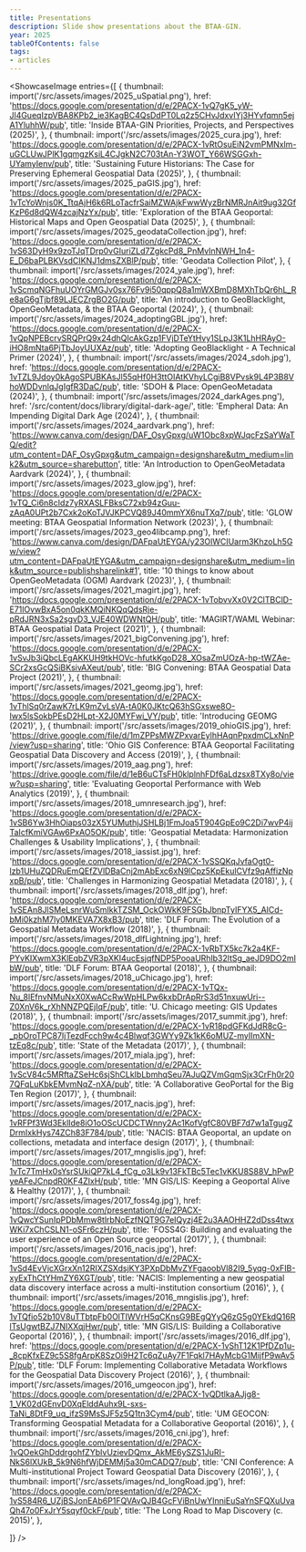 ```yaml
---
title: Presentations
description: Slide show presentations about the BTAA-GIN.
year: 2025
tableOfContents: false
tags:
- articles
---
```



<ShowcaseImage
  entries={[
    {
      thumbnail: import('/src/assets/images/2025_uSpatial.png'),
      href: 'https://docs.google.com/presentation/d/e/2PACX-1vQ7gK5_yW-Jl4GueqIzpVBA8KPb2_ie3KagBC4QsDdPT0Lq2z5CHvJdxvIYj3HYvfqmn5ejA1YluhhW/pub',
      title: 'Inside BTAA-GIN Priorities, Projects, and Perspectives (2025)',
    },
    {
      thumbnail: import('/src/assets/images/2025_cura.jpg'),
      href: 'https://docs.google.com/presentation/d/e/2PACX-1vRtOsuEiN2vmPMNxlm-uGCLUwJPlK1gqmgzKsiL4CJgkN2C703tAn-Y3WOT_Y66WSGGxh-UYamyIenv/pub',
      title: 'Sustaining Future Historians: The Case for Preserving Ephemeral Geospatial Data (2025)',
    },
    {
      thumbnail: import('/src/assets/images/2025_paGIS.jpg'),
      href: 'https://docs.google.com/presentation/d/e/2PACX-1vTcYoWnjs0K_TtqAjH6k6RLoTacfrSaiMZWAjkFwwWyzBrNMRJnAit9ug32GfKzP6d8dQW4zcajNzYx/pub',
      title: 'Exploration of the BTAA Geoportal: Historical Maps and Open Geospatial Data (2025)',
    },
    {
      thumbnail: import('/src/assets/images/2025_geodataCollection.jpg'),
      href: 'https://docs.google.com/presentation/d/e/2PACX-1vS63DyH9x9zoTJqTDrp0vGIuriZLd7ZgkcPd8_PnMvInNWH_1n4-E_D6baPLBKVsdCIKNJ1dmsZXBlP/pub',
      title: 'Geodata Collection Pilot',
    },
    {
      thumbnail: import('/src/assets/images/2024_yale.jpg'),
      href: 'https://docs.google.com/presentation/d/e/2PACX-1vScmqNGFhuUOYrGMGJv0sx76Fv9i50qppQ8a1mWXBmD8MXhTbQr6hL_Re8aG6gTjbf89LJECZrgBO2G/pub',
      title: 'An introduction to GeoBlacklight, OpenGeoMetadata, & the BTAA Geoportal (2024)',
    },
     {
      thumbnail: import('/src/assets/images/2024_adoptingGBL.jpg'),
      href: 'https://docs.google.com/presentation/d/e/2PACX-1vQpNPEBcrvSRQPrQ9x24dhQIcAkGzp1FVjDTeYtHvy1SLpJ3K1LhHRAyO-iHO8mNta6PjTbJoyUUXAz/pub',
      title: 'Adopting GeoBlacklight - A Technical Primer (2024)',
    },
    {
      thumbnail: import('/src/assets/images/2024_sdoh.jpg'),
      href: 'https://docs.google.com/presentation/d/e/2PACX-1vTZL9Jdoy0kAgoSPUBKAsJl55qHf0H3ttOIAtKVhyLCgiB8VPvsk9L4P3B8VhoWDDvnlqJgIgfR3DaC/pub',
      title: 'SDOH & Place: OpenGeoMetadata (2024)',
    },
    {
      thumbnail: import('/src/assets/images/2024_darkAges.png'),
      href: '/src/content/docs/library/digital-dark-age/',
      title: 'Empheral Data: An Impending Digital Dark Age (2024)',
    },
    {
      thumbnail: import('/src/assets/images/2024_aardvark.png'),
      href: 'https://www.canva.com/design/DAF_OsyGpxg/uW1Obc8xpWJqcFzSaYWaTQ/edit?utm_content=DAF_OsyGpxg&utm_campaign=designshare&utm_medium=link2&utm_source=sharebutton',
      title: 'An Introduction to OpenGeoMetadata Aardvark (2024)',
    },
    {
      thumbnail: import('/src/assets/images/2023_glow.jpg'),
      href: 'https://docs.google.com/presentation/d/e/2PACX-1vTQ_Ci6n8cIdz7yRXASLFBksC72xb94zGuu-zAqA0UPt2b7Cxk2oKoTJVJKPCVQ89J40mmYX6nuTXq7/pub',
      title: 'GLOW meeting: BTAA Geospatial Information Network (2023)',
    },
    {
      thumbnail: import('/src/assets/images/2023_geo4libcamp.png'),
      href: 'https://www.canva.com/design/DAFpaUtEYGA/y23OlWCIUarm3KhzoLh5Gw/view?utm_content=DAFpaUtEYGA&utm_campaign=designshare&utm_medium=link&utm_source=publishsharelink#1',
      title: '10 things to know about OpenGeoMetadata (OGM) Aardvark (2023)',
    },
    {
      thumbnail: import('/src/assets/images/2021_magirt.jpg'),
      href: 'https://docs.google.com/presentation/d/e/2PACX-1vTobvvXx0V2ClTBClD-E71lOvwBxA5on0qkKMQiNKQqQdsRje-pRdJRN3xSa2sgvD3_VJE40WDWNtQH/pub',
      title: 'MAGIRT/WAML Webinar: BTAA Geospatial Data Project (2021)',
    },
    {
      thumbnail: import('/src/assets/images/2021_bigConvening.jpg'),
      href: 'https://docs.google.com/presentation/d/e/2PACX-1vSvJb3iQbcLEgAKKUH9tkHOVc-hfutkKgoD28_XOsaZmUOzA-hp-tWZAe-SCr2xsGcQSiBKsivAXeut/pub',
      title: 'BIG Convening: BTAA Geospatial Data Project (2021)',
    },
    {
      thumbnail: import('/src/assets/images/2021_geomg.jpg'),
      href: 'https://docs.google.com/presentation/d/e/2PACX-1vThlSq0rZawK7rLK9mZvLsVA-tA0K0JKtcQ63hSGxswe8O-Iwx5lsSokbPEsD2HLpt-X2J0MYFwi_VY/pub',
      title: 'Introducing GEOMG (2021)',
    },
    {
      thumbnail: import('/src/assets/images/2019_ohioGIS.jpg'),
      href: 'https://drive.google.com/file/d/1mZPPsMWZPxvarEylhHAqnPpxdmCLxNnP/view?usp=sharing',
      title: 'Ohio GIS Conference: BTAA Geoportal Facilitating Geospatial Data Discovery and Access (2019)',
    },
    {
      thumbnail: import('/src/assets/images/2019_aag.png'),
      href: 'https://drive.google.com/file/d/1eB6uCTsFH0klplnhFDf6aLdzsx8TXy8o/view?usp=sharing',
      title: 'Evaluating Geoportal Performance with Web Analytics (2019)',
    },
    {
      thumbnail: import('/src/assets/images/2018_umnresearch.jpg'),
      href: 'https://docs.google.com/presentation/d/e/2PACX-1vSB6Yw3HhOiaps03zX5YUMuthjJSHLBj1FmJoa5T904GpEo9C2Di7wvP4ijTaIcfKmiVGAw6PxAO5OK/pub',
      title: 'Geospatial Metadata: Harmonization Challenges & Usability Implications',
    },
    {
      thumbnail: import('/src/assets/images/2018_iassist.jpg'),
      href: 'https://docs.google.com/presentation/d/e/2PACX-1vSSQKqJvfaOgt0-lzb1UHuZQDRuEmQEfZVlDBaCnj2mAbExc6xN9lCpz5KpEkulCVfz9qAffizNpxpB/pub',
      title: 'Challenges in Harmonizing Geospatial Metadata (2018)',
    },
    {
      thumbnail: import('/src/assets/images/2018_dlf.jpg'),
      href: 'https://docs.google.com/presentation/d/e/2PACX-1vSEAn8JlSMeLsnrWuSmIkkTZSM_OckOWkK9FSGbJbnpTyIFYX5_AICd-bMi0kzhM7ly0MKEVA7X8xB3/pub',
      title: 'DLF Forum: The Evolution of a Geospatial Metadata Workflow (2018)',
    },
    {
      thumbnail: import('/src/assets/images/2018_dlfLightning.jpg'),
      href: 'https://docs.google.com/presentation/d/e/2PACX-1vRbTX5kc7k2a4KF-PYvKIXwmX3KlEqbZVR3pXKI4ucEsjqfNDP5PooaURhlb32ltSg_aeJD9DO2mIbW/pub',
      title: 'DLF Forum: BTAA Geoportal (2018)',
    },
    {
      thumbnail: import('/src/assets/images/2018_uChicago.jpg'),
      href: 'https://docs.google.com/presentation/d/e/2PACX-1vTQx-Nu_8lEfnvNMuNxX0XwACcRwWpHLPw6kxbDrApRrS3d51nxuwUri--Z0XnV6k_rXhNNZPQEjIqF/pub',
      title: 'U. Chicago meeting: GIS Updates (2018)',
    },
    {
      thumbnail: import('/src/assets/images/2017_summit.jpg'),
      href: 'https://docs.google.com/presentation/d/e/2PACX-1vR18pdGFKdJdR8cG-_pbOroTPC87IjTezdFcch9w4c4Blwqf3GWYy9Zk1kK6oMUZ-myIImXN-tzEq8c/pub',
      title: 'State of the Metadata (2017)',
    },
    {
      thumbnail: import('/src/assets/images/2017_miala.jpg'),
      href: 'https://docs.google.com/presentation/d/e/2PACX-1vScV84c5MRftaZSeHc6sjShCLkIbLbmhqSeu7AJuQZVmGqmSjx3CrFh0r207QFqLuKbkEMvmNqZ-nXA/pub',
      title: 'A Collaborative GeoPortal for the Big Ten Region (2017)',
    },
    {
      thumbnail: import('/src/assets/images/2017_nacis.jpg'),
      href: 'https://docs.google.com/presentation/d/e/2PACX-1vRFPf3Wd3EklIde8iO1oOScUCDCTWnny2Ac1KofVgfC80VBF7d7w1aTgugZDrmIxkHys74ZCh83F784/pub',
      title: 'NACIS: BTAA Geoportal, an update on collections, metadata and interface design (2017)',
    },
    {
      thumbnail: import('/src/assets/images/2017_mngislis.jpg'),
      href: 'https://docs.google.com/presentation/d/e/2PACX-1vTc7TmHx0sYsrSUkiQP7kL4_fCg_o3Lk9v13FkTBc5Tec1vKKU8S88V_hPwPyeAFeJCnpdR0KF4ZIxH/pub',
      title: 'MN GIS/LIS: Keeping a Geoportal Alive & Healthy (2017)',
    },
    {
      thumbnail: import('/src/assets/images/2017_foss4g.jpg'),
      href: 'https://docs.google.com/presentation/d/e/2PACX-1vQwcYSunIpPDbMmw8tlrbNoEzfNQT9G7eIQyzj4E2u3AAOHHZ2dDss4twxWKi7xChCSLN1-oSFr6czH/pub',
      title: 'FOSS4G: Building and evaluating the user experience of an Open Source geoportal (2017)',
    },
    {
      thumbnail: import('/src/assets/images/2016_nacis.jpg'),
      href: 'https://docs.google.com/presentation/d/e/2PACX-1vSd4EvVjcXGrxXn12RIXZSXdsjKY3PXpDbMvZYFgaoobVl82I9_5yqg-0xFIB-xyExThCtYHmZY6XGT/pub',
      title: 'NACIS: Implementing a new geospatial data discovery interface across a multi-institution consortium (2016)',
    },
    {
      thumbnail: import('/src/assets/images/2016_mngislis.jpg'),
      href: 'https://docs.google.com/presentation/d/e/2PACX-1vTQfio52b10V8uTTbtpFb0OlTIWVrH5qCKnsG9BEgQYyQ6zG5g0YEkdQ16RlTsUgwtBZJ7NIXXqjHwr/pub',
      title: 'MN GIS/LIS: Building a Collaborative Geoportal (2016)',
    },
    {
      thumbnail: import('/src/assets/images/2016_dlf.jpg'),
      href: 'https://docs.google.com/presentation/d/e/2PACX-1vShT12K1PfDZp1u-_8cpKfxEZ9c5S8fgArpK8SzOi9H2Tc6qZuAy7F1Fqkl7HAyMcbG1MijfP9wAv5P/pub',
      title: 'DLF Forum: Implementing Collaborative Metadata Workflows for the Geospatial Data Discovery Project (2016)',
    },
    {
      thumbnail: import('/src/assets/images/2016_umgeocon.jpg'),
      href: 'https://docs.google.com/presentation/d/e/2PACX-1vQDtlkaAJjg8-1_VK02dGEnvD0XqElddAuhx9L-sxs-TaNi_8DtF9_uq_ifzS9MsSJF5z5Q1tn3Cym4/pub',
      title: 'UM GEOCON: Transforming Geospatial Metadata for a Collaborative Geoportal (2016)',
    },
    {
      thumbnail: import('/src/assets/images/2016_cni.jpg'),
      href: 'https://docs.google.com/presentation/d/e/2PACX-1vQOekGhDddrgohfZYbIvUzievDQmx_AkME6ySZS1JuRI-NkS6lXUkB_5k9N6hfWjDEMMj5a30mCADQ7/pub',
      title: 'CNI Conference: A Multi-institutional Project Toward Geospatial Data Discovery (2016)',
    },
    {
      thumbnail: import('/src/assets/images/nd_longRoad.jpg'),
      href: 'https://docs.google.com/presentation/d/e/2PACX-1vS584R6_UZjBSJonEAb6P1FQVAvQJB4GcFViBnUwYInniEuSaYnSFQXuUvaQh47o0FxJrY5sqyf0ckF/pub',
      title: 'The Long Road to Map Discovery (c. 2015)',
    },

  ]}
/>

